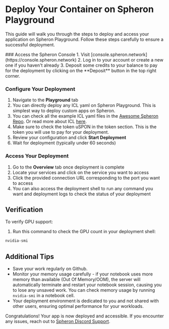 
# Deploy Your Container on Spheron Playground

This guide will walk you through the steps to deploy and access your application on Spheron Playground. Follow these steps carefully to ensure a successful deployment.

<Steps>
### Access the Spheron Console
1. Visit [console.spheron.network](https://console.spheron.network)
2. Log in to your account or create a new one if you haven't already
3. Deposit some credits to your balance to pay for the deployment by clicking on the **Deposit** button in the top right corner.

### Configure Your Deployment
1. Navigate to the **Playground** tab
2. You can directly deploy any ICL yaml on Spheron Playground. This is simplest way to deploy custom apps on Spheron.
3. You can check all the example ICL yaml files in the [Awesome Spheron Repo](https://github.com/spheron-core/awesome-spheron). Or read more about ICL [here](/rent-gpu/icl).
4. Make sure to check the token uSPON in the token section. This is the token you will use to pay for your deployment.
5. Review your configuration and click **Start Deployment**
6. Wait for deployment (typically under 60 seconds)

### Access Your Deployment
1. Go to the **Overview** tab once deployment is complete
2. Locate your services and click on the service you want to access
3. Click the provided connection URL corresponding to the port you want to access
4. You can also access the deployment shell to run any command you want and deployment logs to check the status of your deployment
</Steps>


## Verification
To verify GPU support:
1. Run this command to check the GPU count in your deployment shell:
```bash
nvidia-smi
```

## Additional Tips
- Save your work regularly on Github.
- Monitor your memory usage carefully - if your notebook uses more memory than available (Out Of Memory/OOM), the server will automatically terminate and restart your notebook session, causing you to lose any unsaved work. You can check memory usage by running `nvidia-smi` in a notebook cell.
- Your deployment environment is dedicated to you and not shared with other users, ensuring optimal performance for your workloads.


Congratulations! Your app is now deployed and accessible. If you encounter any issues, reach out to [Spheron Discord Support](https://sphn.wiki/discord).